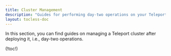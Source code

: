 ```yaml
---
title: Cluster Management
description: "Guides for performing day-two operations on your Teleport cluster."
layout: tocless-doc
---
```


In this section, you can find guides on managing a Teleport cluster after
deploying it, i.e., day-two operations.

(!toc!)

